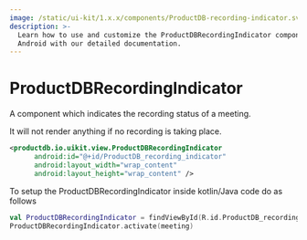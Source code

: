 ```yaml
---
image: /static/ui-kit/1.x.x/components/ProductDB-recording-indicator.svg
description: >-
  Learn how to use and customize the ProductDBRecordingIndicator component in ProductDB's
  Android with our detailed documentation.
---
```


# ProductDBRecordingIndicator

A component which indicates the recording status of a meeting.

It will not render anything if no recording is taking place.

```xml
<productdb.io.uikit.view.ProductDBRecordingIndicator
      android:id="@+id/ProductDB_recording_indicator"
      android:layout_width="wrap_content"
      android:layout_height="wrap_content" />
```

To setup the ProductDBRecordingIndicator inside kotlin/Java code do as follows

```kotlin
val ProductDBRecordingIndicator = findViewById(R.id.ProductDB_recording_indicator)
ProductDBRecordingIndicator.activate(meeting)
```

<head>
  <title>Android ProductDBRecordingIndicator</title>
</head>
